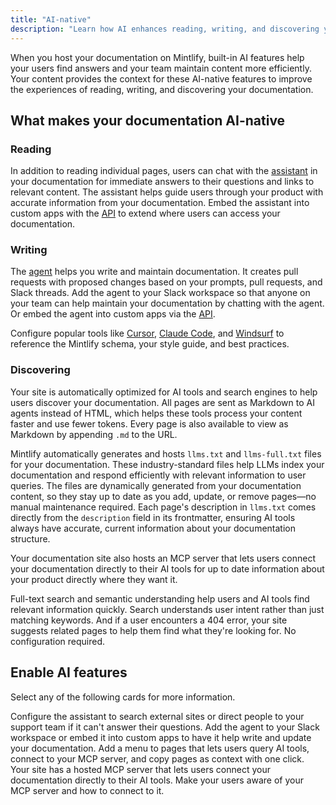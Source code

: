```yaml
---
title: "AI-native"
description: "Learn how AI enhances reading, writing, and discovering your documentation"
---
```


When you host your documentation on Mintlify, built-in AI features help your users find answers and your team maintain content more efficiently. Your content provides the context for these AI-native features to improve the experiences of reading, writing, and discovering your documentation.

## What makes your documentation AI-native

### Reading

In addition to reading individual pages, users can chat with the [assistant](/ai/assistant) in your documentation for immediate answers to their questions and links to relevant content. The assistant helps guide users through your product with accurate information from your documentation. Embed the assistant into custom apps with the [API](api-reference/assistant/create-assistant-message) to extend where users can access your documentation.

### Writing

The [agent](/ai/agent) helps you write and maintain documentation. It creates pull requests with proposed changes based on your prompts, pull requests, and Slack threads. Add the agent to your Slack workspace so that anyone on your team can help maintain your documentation by chatting with the agent. Or embed the agent into custom apps via the [API](/api-reference/agent/create-agent-job).

Configure popular tools like [Cursor](/guides/cursor), [Claude Code](/guides/claude-code), and [Windsurf](/guides/windsurf) to reference the Mintlify schema, your style guide, and best practices.

### Discovering

Your site is automatically optimized for AI tools and search engines to help users discover your documentation. All pages are sent as Markdown to AI agents instead of HTML, which helps these tools process your content faster and use fewer tokens. Every page is also available to view as Markdown by appending `.md` to the URL.

Mintlify automatically generates and hosts `llms.txt` and `llms-full.txt` files for your documentation. These industry-standard files help LLMs index your documentation and respond efficiently with relevant information to user queries. The files are dynamically generated from your documentation content, so they stay up to date as you add, update, or remove pages—no manual maintenance required. Each page's description in `llms.txt` comes directly from the `description` field in its frontmatter, ensuring AI tools always have accurate, current information about your documentation structure.

Your documentation site also hosts an MCP server that lets users connect your documentation directly to their AI tools for up to date information about your product directly where they want it.

Full-text search and semantic understanding help users and AI tools find relevant information quickly. Search understands user intent rather than just matching keywords. And if a user encounters a 404 error, your site suggests related pages to help them find what they're looking for. No configuration required.

## Enable AI features

Select any of the following cards for more information.

<CardGroup cols={2}>
  <Card title="Assistant" icon="bot-message-square" href="/ai/assistant">
    Configure the assistant to search external sites or direct people to your support team if it can't answer their questions.
  </Card>
  <Card title="Agent" icon="pen-line" href="/ai/agent">
    Add the agent to your Slack workspace or embed it into custom apps to have it help write and update your documentation.
  </Card>
  <Card title="Contextual menu" icon="sparkles" href="/ai/contextual-menu">
    Add a menu to pages that lets users query AI tools, connect to your MCP server, and copy pages as context with one click.
  </Card>
  <Card title="MCP integration" icon="plug" href="/ai/model-context-protocol">
    Your site has a hosted MCP server that lets users connect your documentation directly to their AI tools. Make your users aware of your MCP server and how to connect to it.
  </Card>
</CardGroup>
